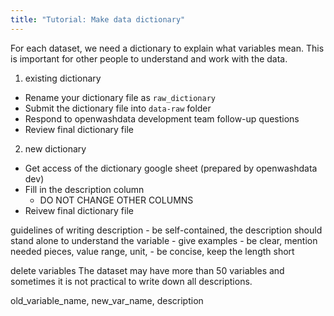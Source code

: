 ```yaml
---
title: "Tutorial: Make data dictionary"
---
```


For each dataset, we need a dictionary to explain what variables mean. This is important
for other people to understand and work with the data. 

1. existing dictionary 
- Rename your dictionary file as `raw_dictionary`
- Submit the dictionary file into `data-raw` folder 
- Respond to openwashdata development team follow-up questions
- Review final dictionary file
     
2. new dictionary
- Get access of the dictionary google sheet (prepared by openwashdata dev)
- Fill in the description column
    - DO NOT CHANGE OTHER COLUMNS
- Reivew final dictionary file

guidelines of writing description
- be self-contained, the description should stand alone to understand the variable
- give examples
- be clear, mention needed pieces, value range, unit, 
- be concise, keep the length short

delete variables 
The dataset may have more than 50 variables and sometimes it is not practical to write down all descriptions. 


old_variable_name, new_var_name, description